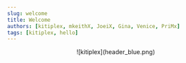 ```yaml
---
slug: welcome
title: Welcome
authors: [kitiplex, mkeithX, JoeiX, Gina, Venice, PriMx]
tags: [kitiplex, hello]
---
```


<p align="center">
![kitiplex](header_blue.png)
</p>


<!-- Engineers, developers, members, authors and future contributors, as we aim to create a welcoming, peaceful, friendly and inclusive community, are encouraged to foster collaboration, embrace diversity, and uphold a culture of mutual respect, ensuring that every individual's voice is valued and heard in our collective pursuit of innovation and shared success. -->

<!-- <p align="center">
  <img align="center" width="500" height="100" src="header_blue.png" />
</p>

<br /> -->